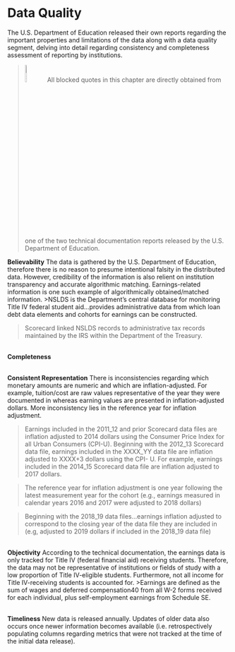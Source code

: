 # Data Quality

The U.S. Department of Education released their own reports regarding the important properties and limitations of the data along with a data quality segment, delving into detail regarding consistency and completeness assessment of reporting by institutions. 

> ![sticky-note with remember written on it](https://cdn.pixabay.com/photo/2016/12/21/05/44/reminder-1922255_1280.png){width=10%}
> All blocked quotes in this chapter are directly obtained from one of the two technical documentation reports released by the U.S. Department of Education.

**Believability**
The data is gathered by the U.S. Department of Education, therefore there is no reason to presume intentional falsity in the distributed data. However, credibility of the information is also relient on institution transparency and accurate algorithmic matching. Earnings-related information is one such example of algorithmically obtained/matched information.
>NSLDS is the Department’s central database for monitoring Title IV federal student aid...provides administrative data from which loan debt data elements and cohorts for earnings can be constructed.

>Scorecard linked NSLDS records to administrative tax records maintained by the IRS within the Department of the Treasury. 

<br/>
**Completeness**


<br/>
**Consistent Representation**
There is inconsistencies regarding which monetary amounts are numeric and which are inflation-adjusted. For example, tuition/cost are raw values representative of the year they were documented in whereas earning values are presented in inflation-adjusted dollars. More inconsistency lies in the reference year for inflation adjustment.

> Earnings included in the 2011_12 and prior Scorecard data files 
are inflation adjusted to 2014 dollars using the Consumer Price 
Index for all Urban Consumers (CPI-U). Beginning with the 
2012_13 Scorecard data file, earnings included in the XXXX_YY 
data file are inflation adjusted to XXXX+3 dollars using the CPI-
U. For example, earnings included in the 2014_15 Scorecard 
data file are inflation adjusted to 2017 dollars.

> The reference year for inflation adjustment is one year following the latest measurement year for the cohort (e.g., earnings measured in calendar years 2016 and 2017 were adjusted to 2018 dollars)

>Beginning with the 2018_19 data files...earnings inflation adjusted to correspond to the closing year of the data file they are included in (e.g, adjusted to 2019 dollars if included in the 2018_19 data 
file)

<br/>
**Objectivity**
According to the technical documentation, the earnings data is only tracked for Title IV (federal financial aid) receiving students. Therefore, the data may not be representative of institutions or fields of study with a low proportion of Title IV-eligible students. Furthermore, not all income for Title IV-receiving students is accounted for.
>Earnings are defined as the sum of wages and deferred compensation40 from all W-2 forms received for each individual, plus self-employment earnings from Schedule SE.

<br/>
**Timeliness**
New data is released annually. Updates of older data also occurs once newer information becomes available (i.e. retrospectively populating columns regarding metrics that were not tracked at the time of the initial data release).
